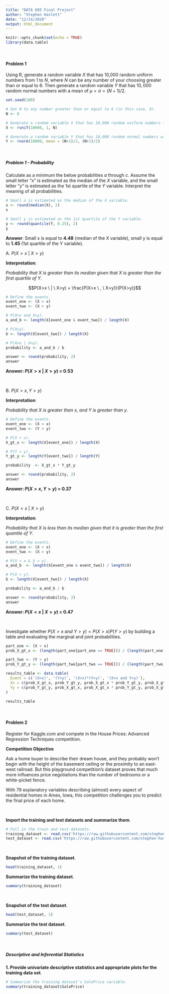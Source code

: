 ```yaml
---
title: "DATA 605 Final Project"
author: "Stephen Haslett"
date: "12/14/2020"
output: html_document
---
```


```r
knitr::opts_chunk$set(echo = TRUE)
library(data.table)
```
\ 

#### Problem 1

Using R, generate a random variable $X$ that has 10,000 random uniform numbers from $1$ to $N$, where $N$ can be any number of your choosing greater than or equal to $6$. Then generate a random variable $Y$ that has $10,000$ random normal numbers with a mean of $\mu =\sigma=(N+1)/2$.  

```r
set.seed(100)

# Set N to any number greater than or equal to 6 (in this case, 8).
N <- 8

# Generate a random variable X that has 10,000 random uniform numbers from 1 to N.
X <- runif(10000, 1, N)

# Generate a random variable Y that has 10,000 random normal numbers with the requested mean.
Y <- rnorm(10000, mean = (N+1)/2, (N+1)/2)
```

\ 

##### _Problem 1 - Probability_

Calculate as a minimum the below probabilities $a$ through $c$.  Assume the small letter "$x$" is estimated as the median of the $X$ variable, and the small letter "$y$" is estimated as the 1st quartile of the $Y$ variable. Interpret the meaning of all probabilities.

```r
# Small x is estimated as the median of the X variable.
x <- round(median(X), 2)
x

# Small y is estimated as the 1st quartile of the Y variable.
y <- round(quantile(Y, 0.25), 2)
y
```

**Answer**: Small x is equal to **4.48** (median of the X variable), small y is equal to **1.45** (1st quartile of the Y variable). 


A. $P(X>x \ | \ X>y)$

**Interpretation**:

_Probability that X is greater than its median given that X is greater than the first quartile of Y_.

$$P(X>x \ | \ X>y) = \frac{P(X>x \ , \ X>y)}{P(X>y)}$$

```r
# Define the events.
event_one <- (X > x)
event_two <- (X > y)

# P(X>x and X>y).
a_and_b <- length(X[event_one & event_two]) / length(X)

# P(X>y).
b <- length(X[event_two]) / length(X)

# P(X>x | X>y).
probability <- a_and_b / b

answer <- round(probability, 2)
answer
```

**Answer: $P(X > x \ | \ X > y)$ = 0.53**

\ 

B. $P(X>x, Y>y)$

**Interpretation**:

_Probability that $X$ is greater than $x$, and $Y$ is greater than $y$_. 

```r
# Define the events.
event_one <- (X > x)
event_two <- (Y > y)

# P(X > x).
X_gt_x <- length(X[event_one]) / length(X)

# P(Y > y).
Y_gt_y <- length(Y[event_two]) / length(Y)

probability  <- X_gt_x * Y_gt_y

answer <- round(probability, 2)
answer
```

**Answer: $P(X>x, Y>y)$ = 0.37**

\ 

C. $P(X<x \ | \ X>y)$

**Interpretation**:

_Probability that $X$ is less than its median given that it is greater than the first quantile of $Y$_.

```r
# Define the events.
event_one <- (X < x)
event_two <- (X > y)

# P(X > x & X > y).
a_and_b  <- length(X[event_one & event_two]) / length(X)

# P(X > y).
b <- length(X[event_two]) / length(X)

probability <- a_and_b / b 

answer <- round(probability, 2)
answer
```

**Answer: $P(X<x \ | \ X>y)$ = 0.47**

\ 

Investigate whether $P(X>x \ and \ Y>y) = P(X>x)P(Y>y)$ by building a table and evaluating the marginal and joint probabilities.

```r


part_one <- (X > x)
prob_X_gt_x <- (length(part_one[part_one == TRUE])) / (length(part_one))

part_two <- (Y > y)
prob_Y_gt_y <- (length(part_two[part_two == TRUE])) / (length(part_two))

results_table <- data.table(
  Event = c('(X>x)', '(Y>y)', '(X>x)*(Y>y)', '(X>x and Y>y)'),
  Xx = c(prob_X_gt_x, prob_Y_gt_y, prob_X_gt_x * prob_Y_gt_y, prob_X_gt_x * prob_Y_gt_y),
  Yy = c(prob_Y_gt_y, prob_X_gt_x, prob_X_gt_x * prob_Y_gt_y, prob_X_gt_x * prob_Y_gt_y)
)

results_table
```

\ 

#### Problem 2

Register for Kaggle.com and compete in the House Prices: Advanced Regression Techniques competition.

**Competition Objective**

Ask a home buyer to describe their dream house, and they probably won't begin with the height of the basement ceiling or the proximity to an east-west railroad. But this playground competition's dataset proves that much more influences price negotiations than the number of bedrooms or a white-picket fence.

With 79 explanatory variables describing (almost) every aspect of residential homes in Ames, Iowa, this competition challenges you to predict the final price of each home.

\ 

**Import the training and test datasets and summarize them**.

```r
# Pull in the train and test datasets.
training_dataset <- read.csv('https://raw.githubusercontent.com/stephen-haslett/data605/data605-final-exam/train.csv')
test_dataset <- read.csv('https://raw.githubusercontent.com/stephen-haslett/data605/data605-final-exam/test.csv')
```

\ 

**Snapshot of the training dataset**.

```r
head(training_dataset, 1)
```


**Summarize the training dataset**.

```r
summary(training_dataset)
```

\ 

**Snapshot of the test dataset**.

```r
head(test_dataset, 1)
```

**Summarize the test dataset**.

```r
summary(test_dataset)
```

\ 

##### Descriptive and Inferential Statistics

**1. Provide univariate descriptive statistics and appropriate plots for the training data set**.

```r
# Summarize the training dataset's SalePrice variable.
summary(training_dataset$SalePrice)
```


